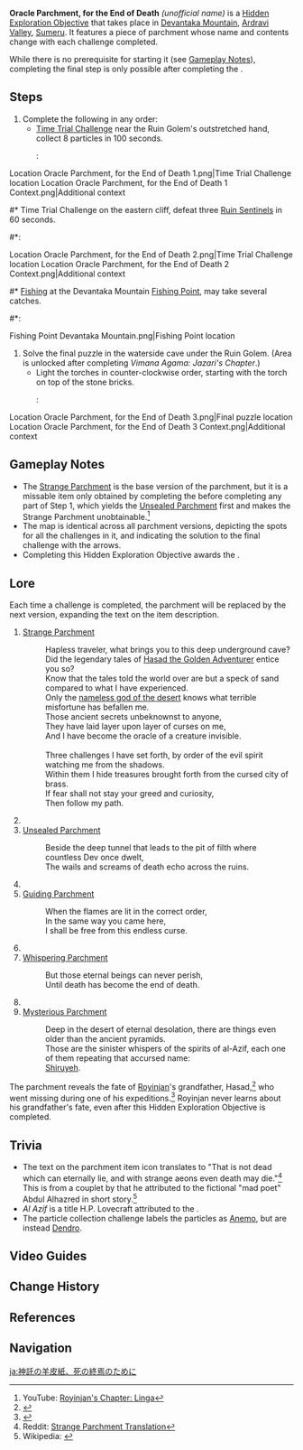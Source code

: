 {{Hidden Exploration Objectives Infobox
|image      = Oracle Parchment, for the End of Death.png
|type       = Quest-Like
|req        = 
|region     = Sumeru
|area       = Ardravi Valley
|subarea    = Devantaka Mountain
|loc        = [[Devantaka Mountain]], [[Sumeru]]
|characters = 
}}
'''Oracle Parchment, for the End of Death''' ''(unofficial name)'' is a [[Hidden Exploration Objective]] that takes place in [[Devantaka Mountain]], [[Ardravi Valley]], [[Sumeru]]. It features a piece of parchment whose name and contents change with each challenge completed.

While there is no prerequisite for starting it (see [[#Gameplay Notes|Gameplay Notes]]), completing the final step is only possible after completing the {{Quest|Vimana Agama: Jazari's Chapter}}.

==Steps==
# Complete the following in any order:
#* [[Time Trial Challenge]] near the Ruin Golem's outstretched hand, collect 8 particles in 100 seconds.
#*: <gallery>
Location Oracle Parchment, for the End of Death 1.png|Time Trial Challenge location
Location Oracle Parchment, for the End of Death 1 Context.png|Additional context
</gallery>
#* Time Trial Challenge on the eastern cliff, defeat three [[Ruin Sentinels]] in 60 seconds.
#*: <gallery>
Location Oracle Parchment, for the End of Death 2.png|Time Trial Challenge location
Location Oracle Parchment, for the End of Death 2 Context.png|Additional context
</gallery>
#* [[Fishing]] at the Devantaka Mountain [[Fishing Point]], may take several catches.
#*: <gallery>
Fishing Point Devantaka Mountain.png|Fishing Point location
</gallery>
# Solve the final puzzle in the waterside cave under the Ruin Golem. (Area is unlocked after completing ''Vimana Agama: Jazari's Chapter''.)
#* Light the torches in counter-clockwise order, starting with the torch on top of the stone bricks.
#*: <gallery>
Location Oracle Parchment, for the End of Death 3.png|Final puzzle location
Location Oracle Parchment, for the End of Death 3 Context.png|Additional context
</gallery>

==Gameplay Notes==
* The [[Strange Parchment]] is the base version of the parchment, but it is a missable item only obtained by completing the {{Quest|Royinjan's Chapter: Linga}} before completing any part of Step 1, which yields the [[Unsealed Parchment]] first and makes the Strange Parchment unobtainable.<ref>YouTube: [https://youtu.be/bTp-1gfbkxs?t=2860 Royinjan's Chapter: Linga]</ref>
* The map is identical across all parchment versions, depicting the spots for all the challenges in it, and indicating the solution to the final challenge with the arrows.
* Completing this Hidden Exploration Objective awards the {{Achievement|Call of the Nameless City}}.

==Lore==
Each time a challenge is completed, the parchment will be replaced by the next version, expanding the text on the item description.
{{Dialogue Start}}
# [[Strange Parchment]]
#: Hapless traveler, what brings you to this deep underground cave?
#: Did the legendary tales of [[Hasad|Hasad the Golden Adventurer]] entice you so?
#: Know that the tales told the world over are but a speck of sand compared to what I have experienced.
#: Only the [[King Deshret|nameless god of the desert]] knows what terrible misfortune has befallen me.
#: Those ancient secrets unbeknownst to anyone,
#: They have laid layer upon layer of curses on me,
#: And I have become the oracle of a creature invisible.
#: &nbsp;
#: Three challenges I have set forth, by order of the evil spirit watching me from the shadows.
#: Within them I hide treasures brought forth from the cursed city of brass.
#: If fear shall not stay your greed and curiosity,
#: Then follow my path.
#
# [[Unsealed Parchment]]
#: Beside the deep tunnel that leads to the pit of filth where countless Dev once dwelt,
#: The wails and screams of death echo across the ruins.
#
# [[Guiding Parchment]]
#: When the flames are lit in the correct order,
#: In the same way you came here,
#: I shall be free from this endless curse.
#
# [[Whispering Parchment]]
#: But those eternal beings can never perish,
#: Until death has become the end of death.
#
# [[Mysterious Parchment]]
#: Deep in the desert of eternal desolation, there are things even older than the ancient pyramids.
#: Those are the sinister whispers of the spirits of al-Azif, each one of them repeating that accursed name:
#: [[Shiruyeh]].
{{Dialogue End}}

The parchment reveals the fate of [[Royinjan]]'s grandfather, Hasad,<ref>{{Ref/Quest|Vimana Agama: First Chapter}}</ref> who went missing during one of his expeditions.<ref>{{Ref/Quest|Vimana Agama: Royinjan's Chapter}}</ref> Royinjan never learns about his grandfather's fate, even after this Hidden Exploration Objective is completed.

==Trivia== 
* The text on the parchment item icon translates to "That is not dead which can eternally lie, and with strange aeons even death may die."<ref>Reddit: [https://www.reddit.com/r/Genshin_Impact/comments/xbxn8l/i_translated_the_strange_parchment_so_you_dont/ Strange Parchment Translation]</ref> This is from a couplet by {{w|H.P. Lovecraft}} that he attributed to the fictional "mad poet" Abdul Alhazred in ''{{w|The Nameless City}}'' short story.<ref>Wikipedia: {{w|Necronomicon#Appearance and contents|Necronomicon}}</ref>
* ''Al Azif'' is a title H.P. Lovecraft attributed to the ''{{w|Necronomicon}}''.
* The particle collection challenge labels the particles as [[Anemo]], but are instead [[Dendro]].

==Video Guides==
{{EVT
|video1 = https://youtu.be/_r9tqghiyVs
|caption1 = Ever-Changing Parchment Guide
|video2 = https://youtu.be/VqQPt44eMTo
|caption2 = Ever Changing Parchment: Hidden {{sic|Luxurios}} Chest & Achievement
}}

==Change History==
{{Change History|3.0}}

==References==
{{Reflist}}

==Navigation==
{{Hidden Exploration Objective Navbox|Quest-Like}}

[[ja:神託の羊皮紙、死の終焉のために]]